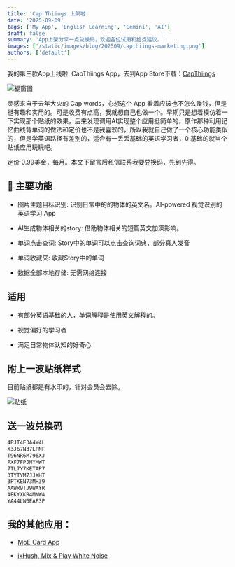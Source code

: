 ```yaml
---
title: 'Cap Thiings 上架啦'
date: '2025-09-09'
tags: ['My App', 'English Learning', 'Gemini', 'AI']
draft: false
summary: 'App上架分享一点兑换码，欢迎各位试用和给点建议。'
images: ['/static/images/blog/202509/capthiings-marketing.png']
authors: ['default']
---
```




我的第三款App上线啦: CapThiings App，去到App Store下载：[CapThiings](https://apps.apple.com/ca/app/capthiings/id6751249975)

![橱窗图](/static/images/blog/202509/capthiings-marketing.png)

灵感来自于去年大火的 Cap words，心想这个 App 看着应该也不怎么赚钱，但是挺有趣和实用的。可是收费有点高，我就想自己也做一个。早期只是想着模仿着一下实现那个贴纸的效果，后来发现调用AI实现整个应用挺简单的，原作那种利用记忆曲线背单词的做法和定价也不是我喜欢的，所以我就自己做了一个核心功能类似的，但是学英语路径有差别的，适合有一丢丢基础的英语学习者，0 基础的就当个贴纸应用玩玩吧。

定价 0.99美金，每月。本文下留言后私信联系我要兑换码，先到先得。

## 🌟 主要功能

- 图片主题目标识别: 识别日常中的的物体的英文名。AI-powered 视觉识别的英语学习 App

- AI生成物体相关的story:  借助物体相关的短篇英文加深影响。

- 单词点击查词: Story中的单词可以点击查询词典，部分真人发音

- 单词收藏夹: 收藏Story中的单词

- 数据全部本地存储: 无需网络连接

## 适用

- 有部分英语基础的人，单词解释是使用英文解释的。

- 视觉偏好的学习者

- 满足日常物体认知的好奇心


## 附上一波贴纸样式

目前贴纸都是有水印的，针对会员会去除。

![贴纸](https://i.postimg.cc/jd5TBkxn/Marketing2.png)


## 送一波兑换码

```bash
4PJT4E3A4W4L
X3J67N37LPNF
T96NR6M796XJ
PXF7FPJMYMWT
7TL7Y7KETAP7
3TYTYM7JJXHT
3PTKEN73MH39
AAWR9TJ9WAYR
AEKYXKR4MNWA
YA44LW6EAP3P
```

 

## 我的其他应用：

- [MoE Card App](https://www.moecard.app)

- [ixHush, Mix & Play White Noise](https://www.ixhush.app)

